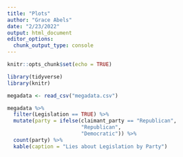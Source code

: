```yaml
---
title: "Plots"
author: "Grace Abels"
date: "2/23/2022"
output: html_document
editor_options: 
  chunk_output_type: console
---
```


```r
knitr::opts_chunk$set(echo = TRUE)
```

```r
library(tidyverse)
library(knitr)
```

```r
megadata <- read_csv("megadata.csv")
```

```r
megadata %>%
  filter(Legislation == TRUE) %>%
  mutate(party = ifelse(claimant_party == "Republican", 
                        "Republican", 
                        "Democratic")) %>%
  count(party) %>%
  kable(caption = "Lies about Legislation by Party")
```

